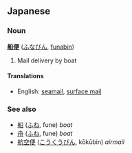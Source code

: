 == Japanese ==
=== Noun ===
'''[[船]][[便]]''' ([[ふなびん]], [[funabin]])

# Mail delivery by boat

====Translations====
*English: [[seamail]], [[surface mail]]

=== See also ===
*[[船]] ([[ふね]], fune) ''boat''
*[[舟]] ([[ふね]], fune) ''boat''
*[[航空便]] ([[こうくうびん]], kōkūbin) ''airmail''